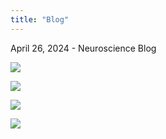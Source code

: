 ```yaml
---
title: "Blog"
---
```


April 26, 2024 - Neuroscience Blog

::: {layout-ncol=2}

![](Motorneuron.png)

![](Motor Neuron Stained.png)

![](Neuron.png)

![](Neuroscience.png)

:::




